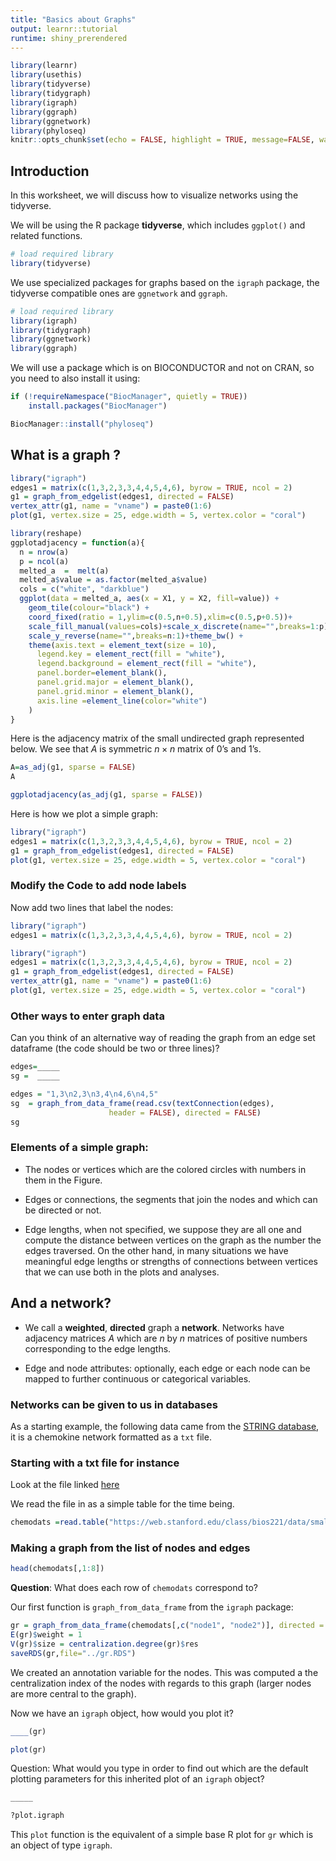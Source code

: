 ```yaml
---
title: "Basics about Graphs"
output: learnr::tutorial
runtime: shiny_prerendered
---
```


```r
library(learnr)
library(usethis)
library(tidyverse)
library(tidygraph)
library(igraph)
library(ggraph)
library(ggnetwork)
library(phyloseq)
knitr::opts_chunk$set(echo = FALSE, highlight = TRUE, message=FALSE, warning=FALSE)
```


## Introduction

In this worksheet, we will discuss how to visualize networks using the tidyverse.

We will be using the R package **tidyverse**, which includes `ggplot()` and related functions.

```r
# load required library
library(tidyverse)
```

We use specialized packages for graphs based on
the `igraph` package, the tidyverse compatible ones
are `ggnetwork` and `ggraph`.

```r
# load required library
library(igraph)
library(tidygraph)
library(ggnetwork)
library(ggraph)
```


We will use a package which is on BIOCONDUCTOR and not
on CRAN, so you need to also install it using:

```r
if (!requireNamespace("BiocManager", quietly = TRUE))
    install.packages("BiocManager")

BiocManager::install("phyloseq")
```


## What is a graph ?


```r
library("igraph")
edges1 = matrix(c(1,3,2,3,3,4,4,5,4,6), byrow = TRUE, ncol = 2)
g1 = graph_from_edgelist(edges1, directed = FALSE)
vertex_attr(g1, name = "vname") = paste0(1:6)
plot(g1, vertex.size = 25, edge.width = 5, vertex.color = "coral")
```

```r
library(reshape)
ggplotadjacency = function(a){
  n = nrow(a)
  p = ncol(a)
  melted_a  =  melt(a)
  melted_a$value = as.factor(melted_a$value)
  cols = c("white", "darkblue")
  ggplot(data = melted_a, aes(x = X1, y = X2, fill=value)) +
    geom_tile(colour="black") +
    coord_fixed(ratio = 1,ylim=c(0.5,n+0.5),xlim=c(0.5,p+0.5))+
    scale_fill_manual(values=cols)+scale_x_discrete(name="",breaks=1:p)+
    scale_y_reverse(name="",breaks=n:1)+theme_bw() +
    theme(axis.text = element_text(size = 10),
      legend.key = element_rect(fill = "white"),
      legend.background = element_rect(fill = "white"),
      panel.border=element_blank(),
      panel.grid.major = element_blank(),
      panel.grid.minor = element_blank(),
      axis.line =element_line(color="white")
    )
}
```

Here is the adjacency matrix of the small undirected graph represented below. We see that $A$ is symmetric $n \times n$ matrix of $0$'s and $1$'s. 

```r
A=as_adj(g1, sparse = FALSE)
A
```

```r
ggplotadjacency(as_adj(g1, sparse = FALSE))
```

Here is how we plot a simple graph:

```r
library("igraph")
edges1 = matrix(c(1,3,2,3,3,4,4,5,4,6), byrow = TRUE, ncol = 2)
g1 = graph_from_edgelist(edges1, directed = FALSE)
plot(g1, vertex.size = 25, edge.width = 5, vertex.color = "coral")
```




### Modify the Code to add node labels

Now add two lines that label the nodes:

```r
library("igraph")
edges1 = matrix(c(1,3,2,3,3,4,4,5,4,6), byrow = TRUE, ncol = 2)


```


```r
library("igraph")
edges1 = matrix(c(1,3,2,3,3,4,4,5,4,6), byrow = TRUE, ncol = 2)
g1 = graph_from_edgelist(edges1, directed = FALSE)
vertex_attr(g1, name = "vname") = paste0(1:6)
plot(g1, vertex.size = 25, edge.width = 5, vertex.color = "coral")
```



### Other ways to enter graph data

Can you think of an alternative way of reading the graph from an edge set dataframe (the code should be two or three lines)? 

```r
edges=_____
sg =  _____ 
```


```r
edges = "1,3\n2,3\n3,4\n4,6\n4,5"
sg  = graph_from_data_frame(read.csv(textConnection(edges),
                      header = FALSE), directed = FALSE)
sg
```


### Elements of a simple graph: 

-   The nodes or vertices which are the colored circles with numbers in them in the Figure.

-   Edges or connections, the segments that join the nodes and which can be directed or not.

-   Edge lengths, when not specified, we suppose they are all one and compute the distance between vertices on the graph as the number the edges traversed. On the other hand, in many situations we have meaningful edge lengths or strengths of connections between vertices that we can use both in the plots and analyses.


## And a network?

 - We call a **weighted**, **directed** graph a **network**. Networks have adjacency matrices $A$ which are $n$ by $n$ matrices of positive numbers corresponding to the edge lengths.

-   Edge and node attributes: optionally, each edge or each node can be mapped to further continuous or categorical variables.


### Networks can be **given** to us in databases

As a starting example, the following data came from the [STRING database](https://string-db.org), it is a chemokine network formatted as a `txt` file.

### Starting with a txt file for instance

Look at the file linked [here](https://web.stanford.edu/class/bios221/data/small_chemokine.txt)

We read the file in as a simple table for the time being.

```r
chemodats =read.table("https://web.stanford.edu/class/bios221/data/small_chemokine.txt",header=TRUE) 
```



###  Making a graph from the list of nodes and edges



```r
head(chemodats[,1:8])
```

**Question**: What does each row of `chemodats` correspond to? 

Our first function is `graph_from_data_frame` from the `igraph` package:

```r
gr = graph_from_data_frame(chemodats[,c("node1", "node2")], directed = FALSE)
E(gr)$weight = 1
V(gr)$size = centralization.degree(gr)$res
saveRDS(gr,file="../gr.RDS")
```

We created an annotation variable for the nodes. This was computed a the centralization index of the nodes with regards to this graph (larger nodes are more central to the graph).

Now we have an `igraph` object, how would you plot it?

```r
____(gr)
```



```r
plot(gr)
```

Question: What would you type in order to
find out which are the default plotting parameters for this inherited plot of an `igraph` object?

```r
_____
```

```r
?plot.igraph
```

This `plot` function is the equivalent of a simple base R plot for `gr` which is an object of type `igraph`. 




